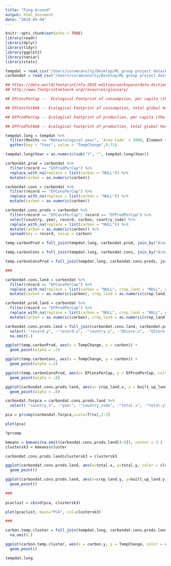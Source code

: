 ```yaml
---
title: "Fing Around"
output: html_document
date: "2024-04-04"
---
```


```r
knitr::opts_chunk$set(echo = TRUE)
library(readr)
library(dplyr)
library(tidyr)
library(ggplot2)
library(naniar)
library(stats)
```

```r
tempdat = read_csv("/Users/coramcanulty/Desktop/ML group project data/Environment_Temperature_change_E_All_Data/Environment_Temperature_change_E_All_Data_NOFLAG.csv")
carbondat = read_csv("/Users/coramcanulty/Desktop/ML group project data/NFA 2018 Edition.csv")

## https://data.world/footprint/nfa-2018-edition/workspace/data-dictionary
## http://www.footprintnetwork.org/resources/glossary/

## EFConsPerCap --  Ecological Footprint of consumption, per capita (the area used to support a defined population’s consumption. The consumption Footprint (in gha) includes the area needed to produce the materials consumed and the area needed to absorb the carbon dioxide emissions)

## EFConsTotGHA -- Ecological Footprint of consumption, total global hectares

## EFProdPerCap -- Ecological Footprint of production, per capita (the sum of the Footprints for all of the resources harvested and all of the waste generated within the defined geographical region.)

## EFProdTotGHA -- Ecological Footprint of production, total global hectares

```

```r
tempdat.long = tempdat %>% 
  filter(Months == "Meteorological year", `Area Code` < 5000, Element == "Temperature change") %>%
  gather(key = "Year", value = "TempChange",9:71)

tempdat.long$Year = as.numeric(sub("Y", "", tempdat.long$Year))

carbondat.prod = carbondat %>% 
  filter(record == "EFProdPerCap") %>%
  replace_with_na(replace = list(carbon = "NULL")) %>%
  mutate(carbon = as.numeric(carbon))

carbondat.cons = carbondat %>% 
  filter(record == "EFConsPerCap") %>%
  replace_with_na(replace = list(carbon = "NULL")) %>%
  mutate(carbon = as.numeric(carbon))

carbondat.cons.prods = carbondat %>% 
  filter(record == "EFConsPerCap"| record == "EFProdPerCap") %>%
  select(country, year, record, carbon, country_code) %>%
  replace_with_na(replace = list(carbon = "NULL")) %>%
  mutate(carbon = as.numeric(carbon)) %>%
  spread(key = record, value = carbon)

temp.carbonProd = full_join(tempdat.long, carbondat.prod, join_by("Area Code"=="country_code", "Year"=="year"))

temp.carbonCons = full_join(tempdat.long, carbondat.cons, join_by("Area Code"=="country_code", "Year"=="year"))

temp.carbonConsProd = full_join(tempdat.long, carbondat.cons.prods, join_by("Area Code"=="country_code", "Year"=="year"))

###

carbondat.cons.land = carbondat %>% 
  filter(record == "EFConsPerCap") %>%
  replace_with_na(replace = list(carbon = "NULL", crop_land = "NULL", grazing_land = "NULL", forest_land = "NULL", fishing_ground = "NULL", built_up_land = "NULL")) %>%
  mutate(carbon = as.numeric(carbon), crop_land = as.numeric(crop_land), grazing_land = as.numeric(grazing_land), forest_land= as.numeric(forest_land), fishing_ground = as.numeric(fishing_ground), built_up_land = as.numeric(built_up_land))

carbondat.prod.land = carbondat %>% 
  filter(record == "EFProdPerCap") %>%
  replace_with_na(replace = list(carbon = "NULL", crop_land = "NULL", grazing_land = "NULL", forest_land = "NULL", fishing_ground = "NULL", built_up_land = "NULL")) %>%
  mutate(carbon = as.numeric(carbon), crop_land = as.numeric(crop_land), grazing_land = as.numeric(grazing_land), forest_land= as.numeric(forest_land), fishing_ground = as.numeric(fishing_ground), built_up_land = as.numeric(built_up_land))

carbondat.cons.prods.land = full_join(carbondat.cons.land, carbondat.prod.land, join_by("country_code", "year")) %>%
  select(-"record.y", -"record.x", -"country.y", -"QScore.x", -"QScore.y") %>%
  na.omit(.)

```

```r
ggplot(temp.carbonProd, aes(x = TempChange, y = carbon)) +
  geom_point(alpha = .2)

ggplot(temp.carbonCons, aes(x = TempChange, y = carbon)) +
  geom_point(alpha =.2)

ggplot(temp.carbonConsProd, aes(x= EFConsPerCap, y = EFProdPerCap, color = TempChange)) +
  geom_point(alpha = .8)

ggplot(carbondat.cons.prods.land, aes(x= crop_land.x, y = built_up_land.x, color = forest_land.x)) +
  geom_point(alpha = .8)
```

```r
carbondat.forpca = carbondat.cons.prods.land %>%
  select(-"country.x", -"year", -"country_code", -"total.x", -"total.y")

pca = prcomp(carbondat.forpca,scale=T)$x[,1:2]

plot(pca)

?prcomp
```

```r

kmeans = kmeans(na.omit(carbondat.cons.prods.land[4:9]), center = 3 )
clustersk3 = kmeans$cluster

carbondat.cons.prods.land$clustersk3 = clustersk3

ggplot(carbondat.cons.prods.land, aes(x=total.x, y=total.y, color = clustersk3))+
  geom_point()

ggplot(carbondat.cons.prods.land, aes(x=crop_land.y, y=built_up_land.y, color = clustersk3))+
  geom_point()

###
 
pcaclust = cbind(pca, clustersk3)

plot(pcaclust, main="PCA", col=clustersk3)

###

carbon.temp.cluster = full_join(tempdat.long, carbondat.cons.prods.land, join_by("Area Code"=="country_code", "Year"=="year")) %>%
  na.omit(.)

ggplot(carbon.temp.cluster, aes(x = carbon.y, y = TempChange, color = clustersk3)) +
  geom_point()

tempdat.long
```
